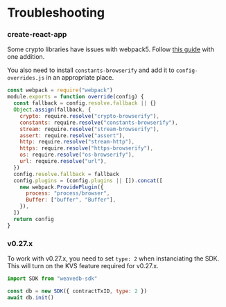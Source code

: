# Troubleshooting

### create-react-app

Some crypto libraries have issues with webpack5. Follow [this guide](https://www.alchemy.com/blog/how-to-polyfill-node-core-modules-in-webpack-5) with one addition.

You also need to install `constants-browserify` and add it to `config-overrides.js` in an appropriate place.

```js
const webpack = require("webpack")
module.exports = function override(config) {
  const fallback = config.resolve.fallback || {}
  Object.assign(fallback, {
    crypto: require.resolve("crypto-browserify"),
    constants: require.resolve("constants-browserify"),
    stream: require.resolve("stream-browserify"),
    assert: require.resolve("assert"),
    http: require.resolve("stream-http"),
    https: require.resolve("https-browserify"),
    os: require.resolve("os-browserify"),
    url: require.resolve("url"),
  })
  config.resolve.fallback = fallback
  config.plugins = (config.plugins || []).concat([
    new webpack.ProvidePlugin({
      process: "process/browser",
      Buffer: ["buffer", "Buffer"],
    }),
  ])
  return config
}
```
### v0.27.x

To work with v0.27.x, you need to set `type: 2` when instanciating the SDK. This will turn on the KVS feature required for v0.27.x.

```js
import SDK from "weavedb-sdk"

const db = new SDK({ contractTxID, type: 2 })
await db.init()
```
